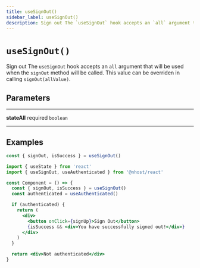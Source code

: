 ```yaml
---
title: useSignOut()
sidebar_label: useSignOut()
description: Sign out The `useSignOut` hook accepts an `all` argument that will be used when the `signOut` method will be called. This value can be overriden in calling `signOut(allValue)`.
---
```


# `useSignOut()`

Sign out
The `useSignOut` hook accepts an `all` argument that will be used when the `signOut` method will be called. This value can be overriden in calling `signOut(allValue)`.

## Parameters

---

**stateAll** <span className="optional-status">required</span> `boolean`

---

## Examples

```js
const { signOut, isSuccess } = useSignOut()
```

```jsx
import { useState } from 'react'
import { useSignOut, useAuthenticated } from '@nhost/react'

const Component = () => {
  const { signOut, isSuccess } = useSignOut()
  const authenticated = useAuthenticated()

  if (authenticated) {
    return (
      <div>
        <button onClick={signUp}>Sign Out</button>
        {isSuccess && <div>You have successfully signed out!</div>}
      </div>
    )
  }

  return <div>Not authenticated</div>
}
```
